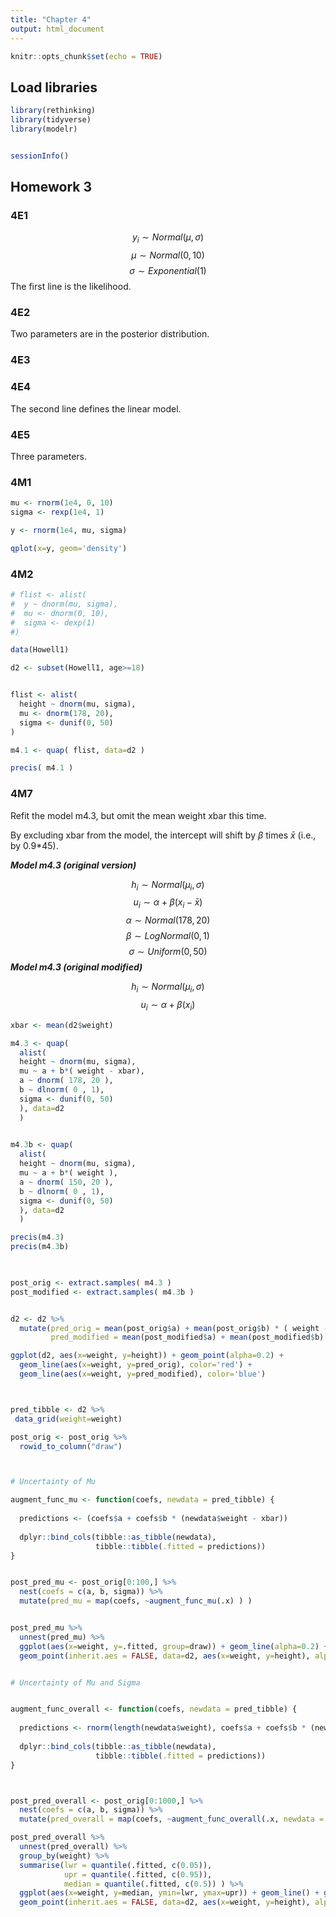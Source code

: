 ```yaml
---
title: "Chapter 4"
output: html_document
---
```


```r
knitr::opts_chunk$set(echo = TRUE)
```

## Load libraries


```r
library(rethinking)
library(tidyverse)
library(modelr)


sessionInfo()
```

## Homework 3

### 4E1


$$y_{i} \sim Normal(\mu, \sigma)$$
$$\mu \sim Normal(0,10)$$
$$\sigma \sim Exponential(1)$$
The first line is the likelihood.

### 4E2
Two parameters are in the posterior distribution.

### 4E3

### 4E4

The second line defines the linear model.

### 4E5

Three parameters.

### 4M1

````r

mu <- rnorm(1e4, 0, 10)
sigma <- rexp(1e4, 1)

y <- rnorm(1e4, mu, sigma)

qplot(x=y, geom='density')

````


### 4M2

````r

# flist <- alist(
#  y ~ dnorm(mu, sigma),
#  mu <- dnorm(0, 10),
#  sigma <- dexp(1)
#)

data(Howell1)

d2 <- subset(Howell1, age>=18)


flist <- alist(
  height ~ dnorm(mu, sigma),
  mu <- dnorm(178, 20),
  sigma <- dunif(0, 50)
)

m4.1 <- quap( flist, data=d2 )

precis( m4.1 )

````




### 4M7

Refit the model m4.3, but omit the mean weight xbar this time.

By excluding xbar from the model, the intercept will shift by $\beta$ times $\bar{x}$ (i.e., by 0.9*45).

***Model m4.3 (original version)***

$$h_{i} \sim Normal( \mu_{i}, \sigma)$$
$$u_{i} \sim \alpha + \beta(x_{i} - \bar{x})$$
$$\alpha \sim Normal(178,20)$$
$$\beta \sim LogNormal(0,1)$$
$$\sigma \sim Uniform(0,50)$$
***Model m4.3 (original modified)***

$$h_{i} \sim Normal( \mu_{i}, \sigma)$$
$$u_{i} \sim \alpha + \beta(x_{i})$$



````r

xbar <- mean(d2$weight)

m4.3 <- quap(
  alist(
  height ~ dnorm(mu, sigma),
  mu ~ a + b*( weight - xbar),
  a ~ dnorm( 178, 20 ),
  b ~ dlnorm( 0 , 1),
  sigma <- dunif(0, 50)
  ), data=d2
  )
  

m4.3b <- quap(
  alist(
  height ~ dnorm(mu, sigma),
  mu ~ a + b*( weight ),
  a ~ dnorm( 150, 20 ),
  b ~ dlnorm( 0 , 1),
  sigma <- dunif(0, 50)
  ), data=d2
  )

precis(m4.3)
precis(m4.3b)

  
````



````r

post_orig <- extract.samples( m4.3 )
post_modified <- extract.samples( m4.3b )


d2 <- d2 %>%
  mutate(pred_orig = mean(post_orig$a) + mean(post_orig$b) * ( weight - xbar),
         pred_modified = mean(post_modified$a) + mean(post_modified$b) * ( weight ) )

ggplot(d2, aes(x=weight, y=height)) + geom_point(alpha=0.2) +
  geom_line(aes(x=weight, y=pred_orig), color='red') +
  geom_line(aes(x=weight, y=pred_modified), color='blue') 



pred_tibble <- d2 %>%
 data_grid(weight=weight)

post_orig <- post_orig %>%
  rowid_to_column("draw") 



# Uncertainty of Mu

augment_func_mu <- function(coefs, newdata = pred_tibble) {
  
  predictions <- (coefs$a + coefs$b * (newdata$weight - xbar))
                  
  dplyr::bind_cols(tibble::as_tibble(newdata),
                   tibble::tibble(.fitted = predictions))
}


post_pred_mu <- post_orig[0:100,] %>%
  nest(coefs = c(a, b, sigma)) %>%
  mutate(pred_mu = map(coefs, ~augment_func_mu(.x) ) ) 


post_pred_mu %>%
  unnest(pred_mu) %>%
  ggplot(aes(x=weight, y=.fitted, group=draw)) + geom_line(alpha=0.2) +
  geom_point(inherit.aes = FALSE, data=d2, aes(x=weight, y=height), alpha=0.2)


# Uncertainty of Mu and Sigma


augment_func_overall <- function(coefs, newdata = pred_tibble) {
  
  predictions <- rnorm(length(newdata$weight), coefs$a + coefs$b * (newdata$weight - xbar), coefs$sigma)
                  
  dplyr::bind_cols(tibble::as_tibble(newdata),
                   tibble::tibble(.fitted = predictions))
}



post_pred_overall <- post_orig[0:1000,] %>%
  nest(coefs = c(a, b, sigma)) %>%
  mutate(pred_overall = map(coefs, ~augment_func_overall(.x, newdata = tibble(weight=seq(30,65,1)) ) ) ) 

post_pred_overall %>%
  unnest(pred_overall) %>%
  group_by(weight) %>%
  summarise(lwr = quantile(.fitted, c(0.05)),
            upr = quantile(.fitted, c(0.95)),
            median = quantile(.fitted, c(0.5)) ) %>%
  ggplot(aes(x=weight, y=median, ymin=lwr, ymax=upr)) + geom_line() + geom_ribbon(alpha=0.4) +
  geom_point(inherit.aes = FALSE, data=d2, aes(x=weight, y=height), alpha=0.2) 

````